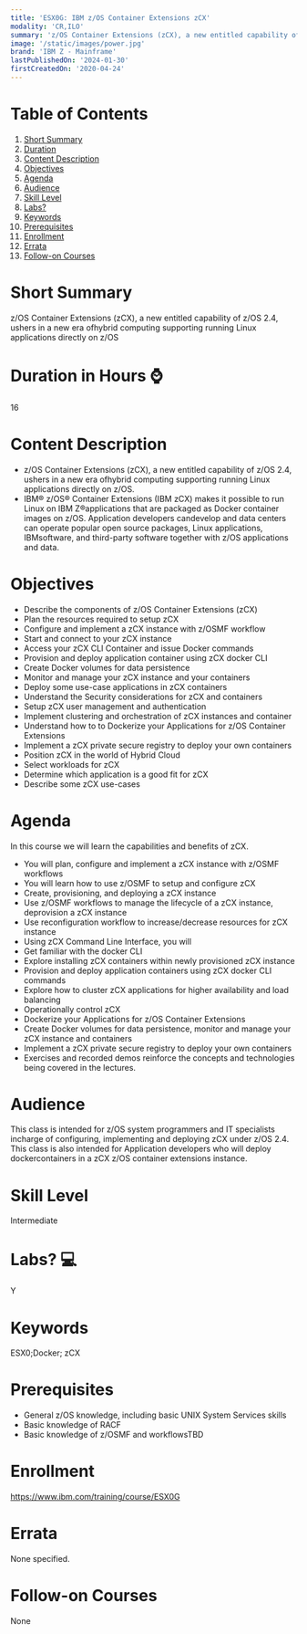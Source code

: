 ```yaml
---
title: 'ESX0G: IBM z/OS Container Extensions zCX'
modality: 'CR,ILO'
summary: 'z/OS Container Extensions (zCX), a new entitled capability of z/OS 2.4, ushers in a new era ofhybrid computing supporting running Linux applications directly on z/OS'
image: '/static/images/power.jpg'
brand: 'IBM Z - Mainframe'
lastPublishedOn: '2024-01-30'
firstCreatedOn: '2020-04-24'
---
```

# Table of Contents
1.  [Short Summary](#short-summary)
2.  [Duration](#duration-in-hours-)
3.  [Content Description](#content-description)
4.  [Objectives](#objectives)
5.  [Agenda](#agenda)
6.  [Audience](#audience)
7.  [Skill Level](#skill-level)
8.  [Labs?](#labs-)
9.  [Keywords](#keywords)
10. [Prerequisites](#prerequisites)
11. [Enrollment](#enrollment)
12. [Errata](#errata)
13. [Follow-on Courses](#follow-on-courses)

# Short Summary
z/OS Container Extensions (zCX), a new entitled capability of z/OS 2.4, ushers in a new era ofhybrid computing supporting running Linux applications directly on z/OS

# Duration in Hours ⌚
16

# Content Description
* z/OS Container Extensions (zCX), a new entitled capability of z/OS 2.4, ushers in a new era ofhybrid computing supporting running Linux applications directly on z/OS.
* IBM® z/OS® Container Extensions (IBM zCX) makes it possible to run Linux on IBM Z®applications that are packaged as Docker container images on z/OS. Application developers candevelop and data centers can operate popular open source packages, Linux applications, IBMsoftware, and third-party software together with z/OS applications and data.


# Objectives
* Describe the components of z/OS Container Extensions (zCX)
* Plan the resources required to setup zCX
* Configure and implement a zCX instance with z/OSMF workflow
* Start and connect to your zCX instance
* Access your zCX CLI Container and issue Docker commands
* Provision and deploy application container using zCX docker CLI
* Create Docker volumes for data persistence
* Monitor and manage your zCX instance and your containers
* Deploy some use-case applications in zCX containers
* Understand the Security considerations for zCX and containers
* Setup zCX user management and authentication
* Implement clustering and orchestration of zCX instances and container
* Understand how to to Dockerize your Applications for z/OS Container Extensions
* Implement a zCX private secure registry to deploy your own containers
* Position zCX in the world of Hybrid Cloud
* Select workloads for zCX
* Determine which application is a good fit for zCX
* Describe some zCX use-cases


# Agenda
In this course we will learn the capabilities and benefits of zCX.

* You will plan, configure and implement a zCX instance with z/OSMF workflows
* You will learn how to use z/OSMF to setup and configure zCX
* Create, provisioning, and deploying a zCX instance
* Use z/OSMF workflows to manage the lifecycle of a zCX instance, deprovision a zCX instance
* Use reconfiguration workflow to increase/decrease resources for zCX instance
* Using zCX Command Line Interface, you will
* Get familiar with the docker CLI
* Explore installing zCX containers within newly provisioned zCX instance
* Provision and deploy application containers using zCX docker CLI commands
* Explore how to cluster zCX applications for higher availability and load balancing
* Operationally control zCX
* Dockerize your Applications for z/OS Container Extensions
* Create Docker volumes for data persistence, monitor and manage your zCX instance and containers
* Implement a zCX private secure registry to deploy your own containers
* Exercises and recorded demos reinforce the concepts and technologies being covered in the lectures.


# Audience
This class is intended for z/OS system programmers and IT specialists incharge of configuring, implementing and deploying zCX under z/OS 2.4. This class is also intended for Application developers who will deploy dockercontainers in a zCX z/OS container extensions instance.



# Skill Level
Intermediate

# Labs? 💻
Y

# Keywords
ESX0;Docker; zCX

# Prerequisites
* General z/OS knowledge, including basic UNIX System Services skills
* Basic knowledge of RACF
* Basic knowledge of z/OSMF and workflowsTBD


# Enrollment
https://www.ibm.com/training/course/ESX0G

# Errata
None specified.

# Follow-on Courses
None

